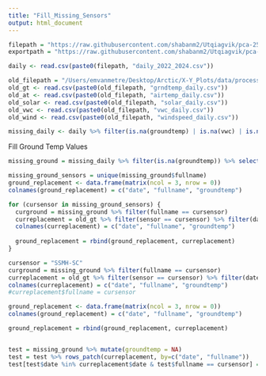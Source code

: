 ```yaml
---
title: "Fill_Missing_Sensors"
output: html_document
---
```


```r
filepath = "https://raw.githubusercontent.com/shabanm2/Utqiagvik/pca-25/Analysis_Ready_Data/"
exportpath = "https://raw.githubusercontent.com/shabanm2/Utqiagvik/pca-25/Analysis_Ready_Data/"
```

```r
daily <- read.csv(paste0(filepath, "daily_2022_2024.csv"))
```

```r
old_filepath = "/Users/emvanmetre/Desktop/Arctic/X-Y_Plots/data/processed/Daily_Averages/"
old_gt <- read.csv(paste0(old_filepath, "grndtemp_daily.csv"))
old_at <- read.csv(paste0(old_filepath, "airtemp_daily.csv"))
old_solar <- read.csv(paste0(old_filepath, "solar_daily.csv"))
old_vwc <- read.csv(paste0(old_filepath, "vwc_daily.csv"))
old_wind <- read.csv(paste0(old_filepath, "windspeed_daily.csv"))
```

```r
missing_daily <- daily %>% filter(is.na(groundtemp) | is.na(vwc) | is.na(airtemp) | is.na(solar) | is.na(windspeed))
```

Fill Ground Temp Values
```r
missing_ground = missing_daily %>% filter(is.na(groundtemp)) %>% select(date, fullname)
```

```r
missing_ground_sensors = unique(missing_ground$fullname)
ground_replacement <- data.frame(matrix(ncol = 3, nrow = 0))
colnames(ground_replacement) = c("date", "fullname", "groundtemp")

for (cursensor in missing_ground_sensors) {
  curground = missing_ground %>% filter(fullname == cursensor)
  curreplacement = old_gt %>% filter(sensor == cursensor) %>% filter(date %in% curground$date) %>% mutate(fullname = cursensor) %>% select(date, fullname, gtavg)
  colnames(curreplacement) = c("date", "fullname", "groundtemp")
  
  ground_replacement = rbind(ground_replacement, curreplacement)
}
```

```r
cursensor = "SSMH-SC"
curground = missing_ground %>% filter(fullname == cursensor)
curreplacement = old_gt %>% filter(sensor == cursensor) %>% filter(date %in% curground$date) %>% mutate(fullname = cursensor) %>% select(date, fullname, gtavg)
colnames(curreplacement) = c("date", "fullname", "groundtemp")
#curreplacement$fullname = cursensor

ground_replacement <- data.frame(matrix(ncol = 3, nrow = 0))
colnames(ground_replacement) = c("date", "fullname", "groundtemp")

ground_replacement = rbind(ground_replacement, curreplacement)


test = missing_ground %>% mutate(groundtemp = NA)
test = test %>% rows_patch(curreplacement, by=c("date", "fullname"))
test[test$date %in% curreplacement$date & test$fullname == cursensor] = curreplacement$gtavg
```




